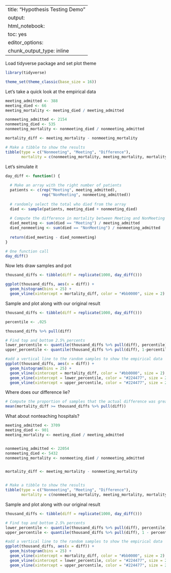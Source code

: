 
---
title: "Hypothesis Testing Demo"
output:
  html_notebook:
    toc: yes
editor_options: 
  chunk_output_type: inline
---

Load tidyverse package and set plot theme
```r
library(tidyverse)

theme_set(theme_classic(base_size = 16))
```

Let's take a quick look at the empirical data
```r
meeting_admitted <- 388
meeting_died <- 66
meeting_mortality <- meeting_died / meeting_admitted

nonmeeting_admitted <- 2154
nonmeeting_died <- 535
nonmeeting_mortality <- nonmeeting_died / nonmeeting_admitted

mortality_diff <- meeting_mortality - nonmeeting_mortality

# Make a tibble to show the results
tibble(type = c("Nonmeeting", "Meeting", "Difference"), 
       mortality = c(nonmeeting_mortality, meeting_mortality, mortality_diff))
```

Let's simulate it

```r
day_diff <- function() {
  
  # Make an array with the right number of patients
  patients <- c(rep("Meeting", meeting_admitted), 
                rep("NonMeeting", nonmeeting_admitted))
  
  # randomly select the total who died from the array
  died <- sample(patients, meeting_died + nonmeeting_died) 
  
  # Compute the difference in mortality between Meeting and NonMeeting Days
  died_meeting <- sum(died == "Meeting") / meeting_admitted
  died_nonmeeting <- sum(died == "NonMeeting") / nonmeeting_admitted
  
  return(died_meeting - died_nonmeeting)
}

# One function call
day_diff()
```

Now lets draw samples and pot
```r
thousand_diffs <- tibble(diff = replicate(1000, day_diff()))

ggplot(thousand_diffs, aes(x = diff)) + 
  geom_histogram(bins = 25) +
  geom_vline(xintercept = mortality_diff, color = "#bb0000", size = 2) 
```

Sample and plot along with our original result
```r
thousand_diffs <- tibble(diff = replicate(1000, day_diff()))

percentile <- .025

thousand_diffs %>% pull(diff)

# Find top and bottom 2.5% percents
lower_percentile <- quantile(thousand_diffs %>% pull(diff), percentile)
upper_percentile <- quantile(thousand_diffs %>% pull(diff), 1-percentile)

#add a vertical line to the random samples to show the empirical data
ggplot(thousand_diffs, aes(x = diff)) + 
  geom_histogram(bins = 25) + 
  geom_vline(xintercept = mortality_diff, color = "#bb0000", size = 2) +
  geom_vline(xintercept = lower_percentile, color = "#224477", size = 2) + 
  geom_vline(xintercept = upper_percentile, color = "#224477", size = 2)
```

Where does our difference lie?
```r
# Compute the proportion of samples that the actual difference was greater than
mean(mortality_diff >= thousand_diffs %>% pull(diff))
```

What about nonteaching hospitals?
```r
meeting_admitted <- 3709
meeting_died <- 901
meeting_mortality <- meeting_died / meeting_admitted


nonmeeting_admitted <- 22054
nonmeeting_died <- 5432
nonmeeting_mortality <- nonmeeting_died / nonmeeting_admitted


mortality_diff <- meeting_mortality - nonmeeting_mortality


# Make a tibble to show the results
tibble(type = c("Nonmeeting", "Meeting", "Difference"), 
       mortality = c(nonmeeting_mortality, meeting_mortality, mortality_diff))
```

Sample and plot along with our original result
```r
thousand_diffs <- tibble(diff = replicate(1000, day_diff()))

# Find top and bottom 2.5% percents
lower_percentile <- quantile(thousand_diffs %>% pull(diff), percentile)
upper_percentile <- quantile(thousand_diffs %>% pull(diff), 1 - percentile)

#add a vertical line to the random samples to show the empirical data
ggplot(thousand_diffs, aes(x = diff)) + 
  geom_histogram(bins = 25) + 
  geom_vline(xintercept = mortality_diff, color = "#bb0000", size = 2) +
  geom_vline(xintercept = lower_percentile, color = "#224477", size = 2) + 
  geom_vline(xintercept = upper_percentile, color = "#224477", size = 2)

```